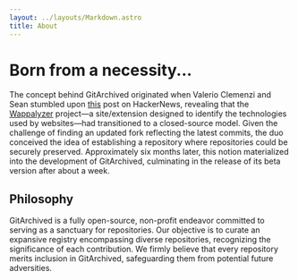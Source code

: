 ```yaml
---
layout: ../layouts/Markdown.astro
title: About
---
```


# Born from a necessity...

The concept behind GitArchived originated when Valerio Clemenzi and Sean stumbled upon [this](https://news.ycombinator.com/item?id=37236746) post on HackerNews, revealing that the [Wappalyzer](https://www.wappalyzer.com/) project—a site/extension designed to identify the technologies used by websites—had transitioned to a closed-source model. Given the challenge of finding an updated fork reflecting the latest commits, the duo conceived the idea of establishing a repository where repositories could be securely preserved. Approximately six months later, this notion materialized into the development of GitArchived, culminating in the release of its beta version after about a week.

## Philosophy

GitArchived is a fully open-source, non-profit endeavor committed to serving as a sanctuary for repositories. Our objective is to curate an expansive registry encompassing diverse repositories, recognizing the significance of each contribution. We firmly believe that every repository merits inclusion in GitArchived, safeguarding them from potential future adversities.
